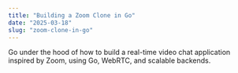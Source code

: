 ```yaml
---
title: "Building a Zoom Clone in Go"
date: "2025-03-18"
slug: "zoom-clone-in-go"
---
```


Go under the hood of how to build a real-time video chat application inspired by Zoom, using Go, WebRTC, and scalable backends.


